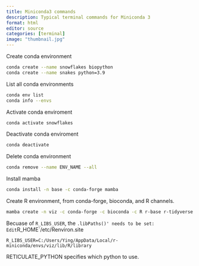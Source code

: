 ```yaml
---
title: Miniconda3 commands
description: Typical terminal commands for Miniconda 3
format: html
editor: source
categories: [terminal]
image: "thumbnail.jpg"
---
```





Create conda environment
``` bash
conda create --name snowflakes biopython
conda create --name snakes python=3.9
```

List all conda environments
``` bash
conda env list
conda info --envs
```

Activate conda enviroment
``` bash
conda activate snowflakes
```

Deactivate conda enviroment
``` bash
conda deactivate
```

Delete conda environment
``` bash
conda remove --name ENV_NAME --all
```

Install mamba
``` bash
conda install -n base -c conda-forge mamba
```

Create R environment, from conda-forge, bioconda, and R channels.

``` bash
mamba create -n viz -c conda-forge -c bioconda -c R r-base r-tidyverse
```

Becuase of `R_LIBS_USER`, the `.libPaths()' needs to be set:
Edit `R_HOME`/etc/Renviron.site
```
R_LIBS_USER=C:/Users/Ying/AppData/Local/r-miniconda/envs/viz/lib/R/library
```

RETICULATE_PYTHON specifies which python to use.


